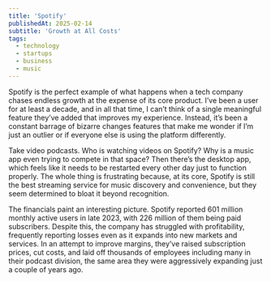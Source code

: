 ```yaml
---
title: 'Spotify'
publishedAt: 2025-02-14
subtitle: 'Growth at All Costs'
tags:
  - technology
  - startups
  - business
  - music
---
```



Spotify is the perfect example of what happens when a tech company chases endless growth at the expense of its core product. I’ve been a user for at least a decade, and in all that time, I can’t think of a single meaningful feature they’ve added that improves my experience. Instead, it’s been a constant barrage of bizarre changes features that make me wonder if I’m just an outlier or if everyone else is using the platform differently.

Take video podcasts. Who is watching videos on Spotify? Why is a music app even trying to compete in that space? Then there’s the desktop app, which feels like it needs to be restarted every other day just to function properly. The whole thing is frustrating because, at its core, Spotify is still the best streaming service for music discovery and convenience, but they seem determined to bloat it beyond recognition.

The financials paint an interesting picture. Spotify reported 601 million monthly active users in late 2023, with 226 million of them being paid subscribers. Despite this, the company has struggled with profitability, frequently reporting losses even as it expands into new markets and services. In an attempt to improve margins, they’ve raised subscription prices, cut costs, and laid off thousands of employees including many in their podcast division, the same area they were aggressively expanding just a couple of years ago.
